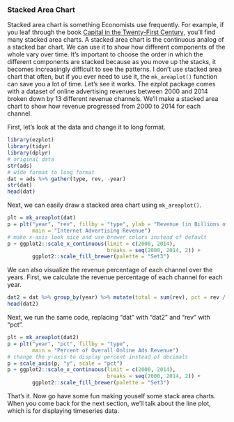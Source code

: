 ### Stacked Area Chart

Stacked area chart is something Economists use frequently. For example, if you leaf through the book <a href="http://www.amazon.com/gp/product/067443000X/ref=as_li_tl?ie=UTF8&camp=1789&creative=9325&creativeASIN=067443000X&linkCode=as2&tag=cabaceo-20&linkId=VFX64EPFR3YKA7OG">Capital in the Twenty-First Century</a><img src="http://ir-na.amazon-adsystem.com/e/ir?t=cabaceo-20&l=as2&o=1&a=067443000X" width="1" height="1" border="0" alt="" style="border:none !important; margin:0px !important;" />, you'll find many stacked area charts. A stacked area chart is the continuous analog of a stacked bar chart. We can use it to show how different components of the whole vary over time. It's important
to choose the order in which the different components are stacked because as you move up the stacks, it becomes increasingly difficult to see the patterns. I don't use stacked area chart that often, but if you ever need to use it, the `mk_areaplot()` function can save you a lot of time. Let's see it works. The ezplot package comes with a dataset of online advertising revenues between 2000 and 2014 broken down by 13 different revenue channels. We'll make a stacked area chart to show how revenue progressed from 2000 to 2014 for each channel.

First, let's look at the data and change it to long format.
```r
library(ezplot)
library(tidyr)
library(dplyr)
# original data
str(ads)
# wide format to long format
dat = ads %>% gather(type, rev, -year)
str(dat)
head(dat)
```      

Next, we can easily draw a stacked area chart using `mk_areaplot()`.
```r
plt = mk_areaplot(dat)
p = plt("year", "rev", fillby = "type", ylab = "Revenue (in Billions of USD)",
        main = "Internet Advertising Revenue")
# make x-axis look nice and use brewer colors instead of default
p + ggplot2::scale_x_continuous(limit = c(2000, 2014),
                                breaks = seq(2000, 2014, 2)) +
        ggplot2::scale_fill_brewer(palette = "Set3")
```

We can also visualize the revenue percentage of each channel over the years. First, we calculate the revenue percentage of each channel for each year.
```r
dat2 = dat %>% group_by(year) %>% mutate(total = sum(rev), pct = rev / total)
head(dat2)
```

Next, we run the same code, replacing "dat" with "dat2" and "rev" with "pct".
```r
plt = mk_areaplot(dat2)
p = plt("year", "pct", fillby = "type", 
        main = "Percent of Overall Online Ads Revenue")
# change the y-axis to display percent instead of decimals
p = scale_axis(p, "y", scale = "pct")
p + ggplot2::scale_x_continuous(limit = c(2000, 2014), 
                                breaks = seq(2000, 2014, 2)) +
        ggplot2::scale_fill_brewer(palette = "Set3")
```

That's it. Now go have some fun making youself some stack area charts. When you come back for the next section, we'll talk about the line plot, which is for displaying timeseries data. 